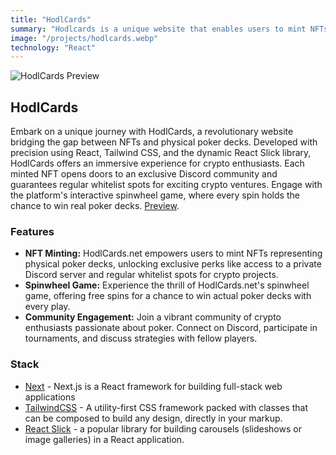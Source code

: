 ```yaml
---
title: "HodlCards"
summary: "Hodlcards is a unique website that enables users to mint NFTs representing physical poker decks. Developed using React, Tailwind CSS, and React Slick, Hodlcards offers an engaging experience for crypto enthusiasts. Each NFT grants users access to a private Discord server and provides regular whitelist spots for participation in other crypto projects. The platform also features an entertaining spinwheel game where users have the chance to win real poker decks."
image: "/projects/hodlcards.webp"
technology: "React"
---
```


![HodlCards Preview](/projects/hodlcards.webp)

## HodlCards
Embark on a unique journey with HodlCards, a revolutionary website bridging the gap between NFTs and physical poker decks. Developed with precision using React, Tailwind CSS, and the dynamic React Slick library, HodlCards offers an immersive experience for crypto enthusiasts. Each minted NFT opens doors to an exclusive Discord community and guarantees regular whitelist spots for exciting crypto ventures. Engage with the platform's interactive spinwheel game, where every spin holds the chance to win real poker decks.
[Preview](https://xcards.gg/).

### Features
- **NFT Minting:** HodlCards.net empowers users to mint NFTs representing physical poker decks, unlocking exclusive perks like access to a private Discord server and regular whitelist spots for crypto projects.
- **Spinwheel Game:** Experience the thrill of HodlCards.net's spinwheel game, offering free spins for a chance to win actual poker decks with every play.
- **Community Engagement:** Join a vibrant community of crypto enthusiasts passionate about poker. Connect on Discord, participate in tournaments, and discuss strategies with fellow players.

### Stack
- [Next](https://nextjs.org) - Next.js is a React framework for building full-stack web applications
- [TailwindCSS](https://tailwindcss.com) - A utility-first CSS framework packed with classes that can be composed to build any design, directly in your markup.
- [React Slick](https://react-slick.neostack.com/) - a popular library for building carousels (slideshows or image galleries) in a React application.
